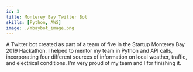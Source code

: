 ```yaml
---
id: 3
title: Monterey Bay Twitter Bot
skills: [Python, AWS]
image: ./mbaybot_image.png
---
```

A Twitter bot created as part of a team of five in the Startup Monterey Bay 2019 Hackathon.
I helped to mentor my team in Python and API calls, incorporating four different sources of information on 
local weather, traffic, and electrical conditions. I'm very proud of my team and I for finishing it.